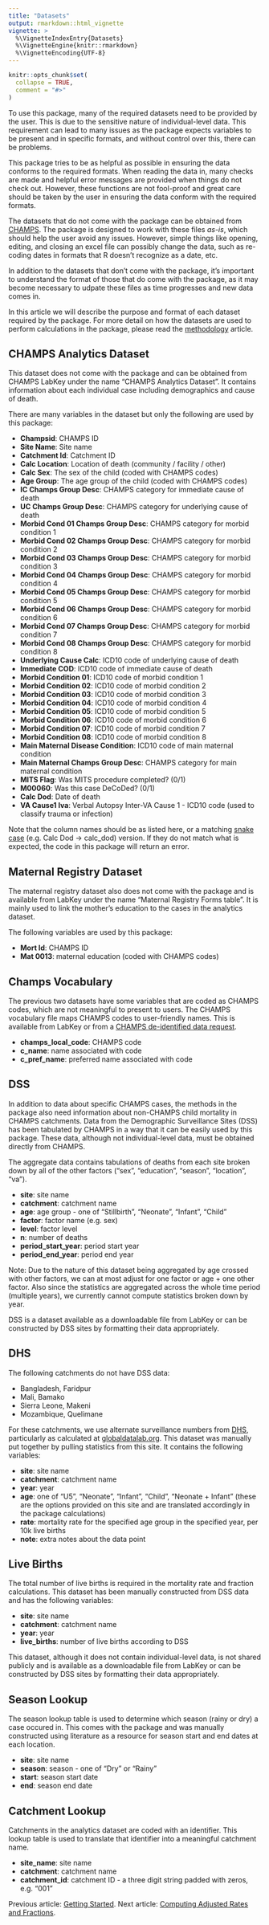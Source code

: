 ```yaml
---
title: "Datasets"
output: rmarkdown::html_vignette
vignette: >
  %\VignetteIndexEntry{Datasets}
  %\VignetteEngine{knitr::rmarkdown}
  %\VignetteEncoding{UTF-8}
---
```


```r
knitr::opts_chunk$set(
  collapse = TRUE,
  comment = "#>"
)
```

To use this package, many of the required datasets need to be provided by the user. This is due to the sensitive nature of individual-level data. This requirement can lead to many issues as the package expects variables to be present and in specific formats, and without control over this, there can be problems.

This package tries to be as helpful as possible in ensuring the data conforms to the required formats. When reading the data in, many checks are made and helpful error messages are provided when things do not check out. However, these functions are not fool-proof and great care should be taken by the user in ensuring the data conform with the required formats.

The datasets that do not come with the package can be obtained from [CHAMPS](https://champshealth.org/data/). The package is designed to work with these files *as-is*, which should help the user avoid any issues. However, simple things like opening, editing, and closing an excel file can possibly change the data, such as re-coding dates in formats that R doesn't recognize as a date, etc.

In addition to the datasets that don't come with the package, it's important to understand the format of those that do come with the package, as it may become necessary to udpate these files as time progresses and new data comes in.

In this article we will describe the purpose and format of each dataset required by the package. For more detail on how the datasets are used to perform calculations in the package, please read the [methodology](methodology.html) article.

## CHAMPS Analytics Dataset

This dataset does not come with the package and can be obtained from CHAMPS LabKey under the name "CHAMPS Analytics Dataset". It contains information about each individual case including demographics and cause of death.

There are many variables in the dataset but only the following are used by this package:

- **Champsid**: CHAMPS ID
- **Site Name**: Site name
- **Catchment Id**: Catchment ID
- **Calc Location**: Location of death (community / facility / other)
- **Calc Sex**: The sex of the child (coded with CHAMPS codes)
- **Age Group**: The age group of the child (coded with CHAMPS codes)
- **IC Champs Group Desc**: CHAMPS category for immediate cause of death
- **UC Champs Group Desc**: CHAMPS category for underlying cause of death
- **Morbid Cond 01 Champs Group Desc**: CHAMPS category for morbid condition 1
- **Morbid Cond 02 Champs Group Desc**: CHAMPS category for morbid condition 2
- **Morbid Cond 03 Champs Group Desc**: CHAMPS category for morbid condition 3
- **Morbid Cond 04 Champs Group Desc**: CHAMPS category for morbid condition 4
- **Morbid Cond 05 Champs Group Desc**: CHAMPS category for morbid condition 5
- **Morbid Cond 06 Champs Group Desc**: CHAMPS category for morbid condition 6
- **Morbid Cond 07 Champs Group Desc**: CHAMPS category for morbid condition 7
- **Morbid Cond 08 Champs Group Desc**: CHAMPS category for morbid condition 8
- **Underlying Cause Calc**: ICD10 code of underlying cause of death
- **Immediate COD**: ICD10 code of immediate cause of death
- **Morbid Condition 01**: ICD10 code of morbid condition 1
- **Morbid Condition 02**: ICD10 code of morbid condition 2
- **Morbid Condition 03**: ICD10 code of morbid condition 3
- **Morbid Condition 04**: ICD10 code of morbid condition 4
- **Morbid Condition 05**: ICD10 code of morbid condition 5
- **Morbid Condition 06**: ICD10 code of morbid condition 6
- **Morbid Condition 07**: ICD10 code of morbid condition 7
- **Morbid Condition 08**: ICD10 code of morbid condition 8
- **Main Maternal Disease Condition**: ICD10 code of main maternal condition
- **Main Maternal Champs Group Desc**: CHAMPS category for main maternal condition
- **MITS Flag**: Was MITS procedure completed? (0/1)
- **M00060**: Was this case DeCoDed? (0/1)
- **Calc Dod**: Date of death
- **VA Cause1 Iva**: Verbal Autopsy Inter-VA Cause 1 - ICD10 code (used to classify trauma or infection)

Note that the column names should be as listed here, or a matching [snake case](https://en.wikipedia.org/wiki/Snake_case) (e.g. Calc Dod -> calc_dod) version. If they do not match what is expected, the code in this package will return an error.

## Maternal Registry Dataset

The maternal registry dataset also does not come with the package and is available from LabKey under the name "Maternal Registry Forms table". It is mainly used to link the mother's education to the cases in the analytics dataset.

The following variables are used by this package:

- **Mort Id**: CHAMPS ID
- **Mat 0013**: maternal education (coded with CHAMPS codes)

## Champs Vocabulary

The previous two datasets have some variables that are coded as CHAMPS codes, which are not meaningful to present to users. The CHAMPS vocabulary file maps CHAMPS codes to user-friendly names. This is available from LabKey or from a [CHAMPS de-identified data request](https://champshealth.org/data/).

- **champs_local_code**: CHAMPS code
- **c_name**: name associated with code
- **c_pref_name**: preferred name associated with code

## DSS

In addition to data about specific CHAMPS cases, the methods in the package also need information about non-CHAMPS child mortality in CHAMPS catchments. Data from the Demographic Surveillance Sites (DSS) has been tabulated by CHAMPS in a way that it can be easily used by this package. These data, although not individual-level data, must be obtained directly from CHAMPS.

The aggregate data contains tabulations of deaths from each site broken down by all of the other factors ("sex", "education", "season", "location", "va").

- **site**: site name
- **catchment**: catchment name
- **age**: age group - one of "Stillbirth", "Neonate", "Infant", "Child"
- **factor**: factor name (e.g. sex)
- **level**: factor level
- **n**: number of deaths
- **period_start_year**: period start year
- **period_end_year**: period end year

Note: Due to the nature of this dataset being aggregated by age crossed with other factors, we can at most adjust for one factor or age + one other factor. Also since the statistics are aggregated across the whole time period (multiple years), we currently cannot compute statistics broken down by year.

DSS is a dataset available as a downloadable file from LabKey or can be constructed by DSS sites by formatting their data appropriately.

## DHS

The following catchments do not have DSS data:

- Bangladesh, Faridpur
- Mali, Bamako
- Sierra Leone, Makeni
- Mozambique, Quelimane

For these catchments, we use alternate surveillance numbers from [DHS](https://dhsprogram.com), particularly as calculated at [globaldatalab.org](https://globaldatalab.org/areadata/2020/child-mortality/). This dataset was manually put together by pulling statistics from this site. It contains the following variables:

- **site**: site name
- **catchment**: catchment name
- **year**: year
- **age**: one of "U5", "Neonate", "Infant", "Child", "Neonate + Infant" (these are the options provided on this site and are translated accordingly in the package calculations)
- **rate**: mortality rate for the specified age group in the specified year, per 10k live births
- **note**: extra notes about the data point

## Live Births

The total number of live births is required in the mortality rate and fraction calculations. This dataset has been manually constructed from DSS data and has the following variables:

- **site**: site name
- **catchment**: catchment name
- **year**: year
- **live_births**: number of live births according to DSS

This dataset, although it does not contain individual-level data, is not shared publicly and is available as a downloadable file from LabKey or can be constructed by DSS sites by formatting their data appropriately.

## Season Lookup

The season lookup table is used to determine which season (rainy or dry) a case occured in. This comes with the package and was manually constructed using literature as a resource for season start and end dates at each location.

- **site**: site name
- **season**: season - one of "Dry" or "Rainy"
- **start**: season start date
- **end**: season end date

## Catchment Lookup

Catchments in the analytics dataset are coded with an identifier. This lookup table is used to translate that identifier into a meaningful catchment name.

- **site_name**: site name
- **catchment**: catchment name
- **catchment_id**: catchment ID - a three digit string padded with zeros, e.g. "001"

Previous article: [Getting Started](getting-started.html). Next article: [Computing Adjusted Rates and Fractions](analysis.html).
